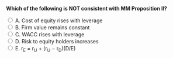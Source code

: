 ::: {.question-block}

<form onsubmit="event.preventDefault(); checkAnswer('module7_mcq_q67')" data-correct-answer="C">
<strong style="display: block;">Which of the following is NOT consistent with MM Proposition II?</strong>

<label><input type="radio" name="module7_mcq_q67" value="A"> A. Cost of equity rises with leverage</label><br>
<label><input type="radio" name="module7_mcq_q67" value="B"> B. Firm value remains constant</label><br>
<label><input type="radio" name="module7_mcq_q67" value="C"> C. WACC rises with leverage</label><br>
<label><input type="radio" name="module7_mcq_q67" value="D"> D. Risk to equity holders increases</label><br>
<label><input type="radio" name="module7_mcq_q67" value="E"> E. r<sub>E</sub> = r<sub>U</sub> + (r<sub>U</sub> − r<sub>D</sub>)(D/E)</label><br>
</form>

<div id="feedback-module7_mcq_q67" class="feedback" data-status="" style="display:none;">
✅ Correct: C. MM II assumes constant WACC as leverage changes.
</div>

:::
